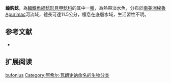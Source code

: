 {{Speciesbox
| name = 蟾鈎鯰
| image = 
| image_width = 250px
| image_caption = 
| status = NE
| status_system = IUCN3.1
| genus = Ancistrus
| species = bufonius
| authority = [[Achille_Valenciennes|Valenciennes]], 1840
| synonyms = *''Hypostomus bufonius'',Valenciennes, 1840
*''Hypostomus calamita'',Valenciennes, 1840
}}

'''蟾鈎鯰'''，為[[輻鰭魚綱|輻鰭魚綱]][[鯰形目|鯰形目]][[甲鯰科|甲鯰科]]的其中一[[種|種]]，為熱帶淡水魚，分布於[[南美洲|南美洲]][[秘魯|秘魯]]Apurimac河流域，體長可達11.5公分，棲息在底層水域，生活習性不明。

==参考文献==
*{{FishBase_species|genus=Ancistrus|species=bufonius|year=2014|month=11}}

== 扩展阅读 ==
{{refbegin}}
{{wikispecies-inline|Ancistrus bufonius|蟾鈎鯰}}
{{refend}}
{{Taxonbar|from=Q5800679}}

[[Category:鈎鯰屬|bufonius]]
[[Category:阿希尔·瓦朗谢讷命名的生物分类|Category:阿希尔·瓦朗谢讷命名的生物分类]]
